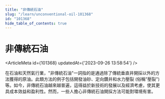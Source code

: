 ```yaml
---
title: "非傳統石油"
slug: "/learn/unconventional-oil-101368"
id: "101368"
hide_table_of_contents: true
---
```



# 非傳統石油

<ArticleMeta id={101368} updatedAt={'2023-09-26 13:58:54'} />
<div className='border-solid border-b border-t-0 my-4 border-[var(--ifm-color-gray-300)]' />

在石油和天然氣行業，"非傳統石油"一詞指的是通過除了傳統垂直井開採以外的方法獲得的原油。此類方法的例子包括開發油砂、定向鑽井和水力壓裂 (俗稱"壓裂") 等。如今，非傳統石油越來越普遍，這得益於新技術的發展以及經濟考慮，使其更具成本效益和盈利性。然而，一些人擔心非傳統石油開採方法可能對環境有害。
